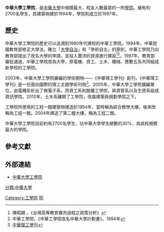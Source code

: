 {{Infobox university
|name        =中華大學工學院
|image       =[[File:CHU_E01.JPG|250px]]
|established =1997年
|dean        =林育立
|students    =6系2學程
|website     =[http://people.chu.edu.tw/~ecemail/ 中華大學工學院網站]}}

'''中華大學工學院'''，是[[中華大學|中華大學]]中規模最大、校友人數最眾的一所[[學院_(大學)|學院]]。擁有約2700名學生，其建築物建於1994年，學院則成立於1997年。

==歷史==
中華大學工學院的歷史可以追溯到1980年代建校的中華工學院。1994年，中華民國教育部修正大學法，確立「[[大學自治|大學自治]]」和「學術自主」的原則，中華工學院乃向教育部提出了改名大學的申請，並投入豐沛的資源進行建設<ref>陳昭穎 ，《台灣高等教育擴充過程之政策分析》</ref><ref name="改大計畫">中華工學院，《中華工學院改名中華大學計劃書》，1994年</ref>。1997年，教育部審批通過，中華工學院改為大學，原電機、資工、土木、機械、應數五系共同組成新學校的工學院。

2003年，中華大學工學院審編的學術期物——《中華理工學刊》創刊，《中華理工學刊》是一份面向國際的理工主題學術刊物<ref>[http://www.coe.chu.edu.tw/part/CHJSE/index.htm 中華理工學刊]{{dead link|date=2017年11月 |bot=InternetArchiveBot |fix-attempted=yes }}</ref>。2005年，中華大學工學院擴編單位，由電機系析出了微電子系。而資工系則脫離工學院，與資管系以及生資系組成資訊學院。2010年，土木系離開了工學院，改屬建築與規劃學院之下。

工學院所使用的工程一館建築物建造於1994年，當時稱為綜合教學大樓，後來改稱為工程一館。2004年建造了第二幢大樓，稱為工程二館。

中華大學工學院目前約有2700名學生，佔中華大學學生總數的30%，為該校規模最大的學院。
==參考文獻==
{{reflist|2}}

==外部連結==
*[http://www.coe.chu.edu.tw/ 中華大學工學院]{{Wayback|url=http://www.coe.chu.edu.tw/ |date=20100822184503 }}

[[分類:中華大學|分類:中華大學]]
[[Category:工學院|Category:工學院]]
[[Category:臺灣大專院校之院系所|院]]